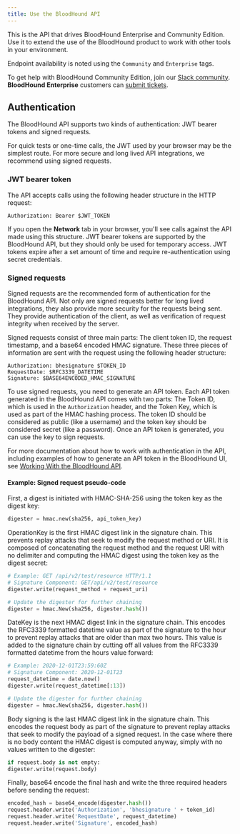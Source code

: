 ```yaml
---
title: Use the BloodHound API
---
```


This is the API that drives BloodHound Enterprise and Community Edition.
Use it to extend the use of the BloodHound product to work with other tools in your environment. 

Endpoint availability is noted using the `Community` and `Enterprise` tags.

To get help with BloodHound Community Edition, join our [Slack community](https://ghst.ly/BHSlack/).
**BloodHound Enterprise** customers can [submit tickets](https://github.com/SpecterOps/bloodhound-docs/blob/main/../resources/community-support/getting-help).

## Authentication

The BloodHound API supports two kinds of authentication: JWT bearer tokens and signed requests.

For quick tests or one-time calls, the JWT used by your browser may be the simplest route. 
For more secure and long lived API integrations, we recommend using signed requests.

### JWT bearer token

 The API accepts calls using the following header structure in the HTTP request:

```
Authorization: Bearer $JWT_TOKEN
```

If you open the **Network** tab in your browser, you'll see calls against the API made using
this structure. JWT bearer tokens are supported by the BloodHound API, but they
should only be used for temporary access. JWT tokens expire after a set amount of time and require
re-authentication using secret credentials.

### Signed requests

Signed requests are the recommended form of authentication for the BloodHound API. Not only are
signed requests better for long lived integrations, they also provide more security for the
requests being sent. They provide authentication of the client, as well as verification of request
integrity when received by the server.

Signed requests consist of three main parts: The client token ID, the request timestamp, and a
base64 encoded HMAC signature. These three pieces of information are sent with the request using
the following header structure:

```
Authorization: bhesignature $TOKEN_ID
RequestDate: $RFC3339_DATETIME
Signature: $BASE64ENCODED_HMAC_SIGNATURE
```

To use signed requests, you need to generate an API token. Each API token generated in the
BloodHound API comes with two parts: The Token ID, which is used in the `Authorization` header,
and the Token Key, which is used as part of the HMAC hashing process. The token ID should be
considered as public (like a username) and the token key should be considered secret (like a
password). Once an API token is generated, you can use the key to sign requests.

For more documentation about how to work with authentication in the API, including examples
of how to generate an API token in the BloodHound UI, see [Working With the BloodHound API](https://github.com/SpecterOps/bloodhound-docs/blob/main/../integrations/bloodhound-api/working-with-api).

 #### Example: Signed request pseudo-code

First, a digest is initiated with HMAC-SHA-256 using the token key as the digest key:

```python
digester = hmac.new(sha256, api_token_key)
```

OperationKey is the first HMAC digest link in the signature chain. This prevents replay attacks that
seek to modify the request method or URI. It is composed of concatenating the request method and
the request URI with no delimiter and computing the HMAC digest using the token key as the digest
secret:

```python
# Example: GET /api/v2/test/resource HTTP/1.1
# Signature Component: GET/api/v2/test/resource
digester.write(request_method + request_uri)

# Update the digester for further chaining
digester = hmac.New(sha256, digester.hash())
```

DateKey is the next HMAC digest link in the signature chain. This encodes the RFC3339
formatted datetime value as part of the signature to the hour to prevent replay
attacks that are older than max two hours. This value is added to the signature chain
by cutting off all values from the RFC3339 formatted datetime from the hours value
forward:

```python
# Example: 2020-12-01T23:59:60Z
# Signature Component: 2020-12-01T23
request_datetime = date.now()
digester.write(request_datetime[:13])

# Update the digester for further chaining
digester = hmac.New(sha256, digester.hash())
```

Body signing is the last HMAC digest link in the signature chain. This encodes the
request body as part of the signature to prevent replay attacks that seek to modify
the payload of a signed request. In the case where there is no body content the
HMAC digest is computed anyway, simply with no values written to the digester:

```python
if request.body is not empty:
digester.write(request.body)
```

Finally, base64 encode the final hash and write the three required headers before
sending the request:

```python
encoded_hash = base64_encode(digester.hash())
request.header.write('Authorization', 'bhesignature ' + token_id)
request.header.write('RequestDate', request_datetime)
request.header.write('Signature', encoded_hash)
```
